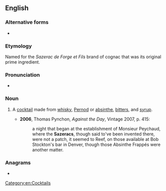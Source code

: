 {{also|sazerac}}
==English==

===Alternative forms===
* {{l|en|Sazarac}}

===Etymology===
Named for the ''Sazerac de Forge et Fils'' brand of cognac that was its original prime ingredient.

===Pronunciation===
* {{IPA|/ˈsæzəɹæk/|lang=en}}

===Noun===
{{en-noun}}

# {{lb|en|US}} A [[cocktail]] made from [[whisky]], [[Pernod]] or [[absinthe]], [[bitters]], and [[syrup]].
#* '''2006''', Thomas Pynchon, ''Against the Day'', Vintage 2007, p. 415:
#*: a night that began at the establishment of Monsieur Peychaud, where the '''Sazeracs''', though said to've been invented there, were not a patch, it seemed to Reef, on those available at Bob Stockton's bar in Denver, though those Absinthe Frappés were another matter.

===Anagrams===
* {{anagrams|en|a=aacersz|Casarez|Cazares|acrazes}}

[[Category:en:Cocktails]]